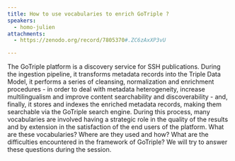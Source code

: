 ```yaml
---
title: How to use vocabularies to enrich GoTriple ?
speakers:
  - homo-julien
attachments:
  - https://zenodo.org/record/7805370#.ZC6zAxXP3vU

---
```

The GoTriple platform is a discovery service for SSH publications. During the ingestion pipeline, it transforms metadata records into the Triple Data Model, it performs a series of cleansing, normalization and enrichment procedures - in order to deal with metadata heterogeneity, increase multilingualism and improve content searchability and discoverability - and, finally, it stores and indexes the enriched metadata records, making them searchable via the GoTriple search engine. During this process, many vocabularies are involved having a strategic role in the quality of the results and by extension in the satisfaction of the end users of the platform. What are these vocabularies? Where are they used and how? What are the difficulties encountered in the framework of GoTriple? We will try to answer these questions during the session.

<Speakers>
  <Speaker speaker="homo-julien">
  </Speaker>
</Speakers>